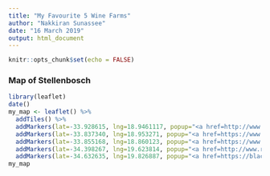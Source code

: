 ```yaml
---
title: "My Favourite 5 Wine Farms"
author: "Nakkiran Sunassee"
date: "16 March 2019"
output: html_document
---
```


```r
knitr::opts_chunk$set(echo = FALSE)
```

### Map of Stellenbosch

```r
library(leaflet)
date()
my_map <- leaflet() %>% 
  addTiles() %>%
  addMarkers(lat=-33.928615, lng=18.9461117, popup="<a href=http://www.oldenburgvineyards.com/>Oldenburg Vineyards</a>") %>%
  addMarkers(lat=-33.837340, lng=18.953271, popup="<a href=https://www.vnl.co.za/>Vrede en Lust</a>") %>%
  addMarkers(lat=-33.855168, lng=18.860123, popup="<a href=https://www.kanonkop.co.za/>Kanonkop</a>") %>%
  addMarkers(lat=-34.398267, lng=19.623814, popup="<a href=http://www.rakawine.co.za/>Raka Wines</a>") %>%
  addMarkers(lat=-34.632635, lng=19.826887, popup="<a href=https://blackoystercatcher.co.za/>Black Oystercatcher</a>")
my_map
```